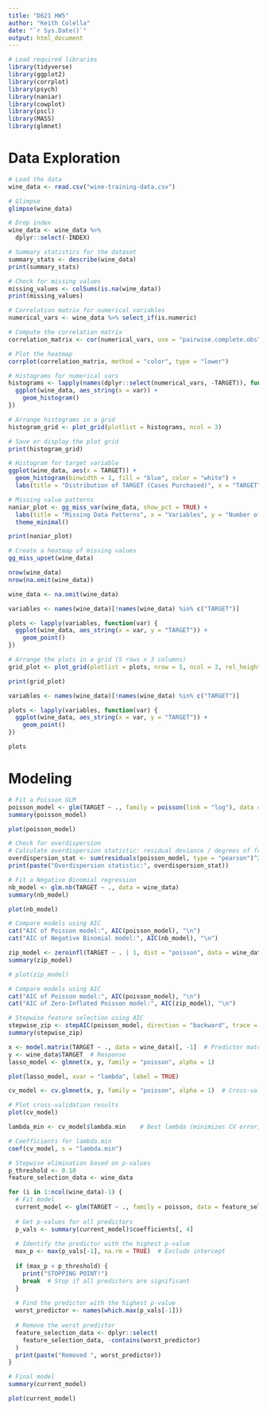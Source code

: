 ```yaml
---
title: "D621 HW5"
author: "Keith Colella"
date: "`r Sys.Date()`"
output: html_document
---
```


```r
# Load required libraries
library(tidyverse) 
library(ggplot2) 
library(corrplot)
library(psych)
library(naniar)
library(cowplot)
library(pscl)
library(MASS)
library(glmnet)
```

# Data Exploration

```r
# Load the data
wine_data <- read.csv("wine-training-data.csv")

# Glimpse
glimpse(wine_data)
```

```r
# Drop index
wine_data <- wine_data %>%
  dplyr::select(-INDEX)

# Summary statistics for the dataset
summary_stats <- describe(wine_data)
print(summary_stats)
```

```r
# Check for missing values
missing_values <- colSums(is.na(wine_data))
print(missing_values)
```

```r
# Correlation matrix for numerical variables
numerical_vars <- wine_data %>% select_if(is.numeric)

# Compute the correlation matrix
correlation_matrix <- cor(numerical_vars, use = "pairwise.complete.obs")

# Plot the heatmap
corrplot(correlation_matrix, method = "color", type = "lower")
```

```r
# Histograms for numerical vars
histograms <- lapply(names(dplyr::select(numerical_vars, -TARGET)), function(var) {
  ggplot(wine_data, aes_string(x = var)) +
    geom_histogram()
})

# Arrange histograms in a grid
histogram_grid <- plot_grid(plotlist = histograms, ncol = 3)

# Save or display the plot grid
print(histogram_grid)
```

```r
# Histogram for target variable
ggplot(wine_data, aes(x = TARGET)) +
  geom_histogram(binwidth = 1, fill = "blue", color = "white") +
  labs(title = "Distribution of TARGET (Cases Purchased)", x = "TARGET", y = "Frequency")
```

```r
# Missing value patterns
naniar_plot <- gg_miss_var(wine_data, show_pct = TRUE) +
  labs(title = "Missing Data Patterns", x = "Variables", y = "Number of Missing Values") +
  theme_minimal()

print(naniar_plot)

# Create a heatmap of missing values
gg_miss_upset(wine_data)
```

```r
nrow(wine_data)
nrow(na.omit(wine_data))

wine_data <- na.omit(wine_data)
```

```r
variables <- names(wine_data)[!names(wine_data) %in% c("TARGET")]

plots <- lapply(variables, function(var) {
  ggplot(wine_data, aes_string(x = var, y = "TARGET")) +
    geom_point() 
})

# Arrange the plots in a grid (5 rows x 3 columns)
grid_plot <- plot_grid(plotlist = plots, nrow = 5, ncol = 3, rel_heights = c(2,2,2,2,2))

print(grid_plot)
```

```r
variables <- names(wine_data)[!names(wine_data) %in% c("TARGET")]

plots <- lapply(variables, function(var) {
  ggplot(wine_data, aes_string(x = var, y = "TARGET")) +
    geom_point() 
})

plots
```


# Modeling

```r
# Fit a Poisson GLM
poisson_model <- glm(TARGET ~ ., family = poisson(link = "log"), data = wine_data)
summary(poisson_model)
```

```r
plot(poisson_model)
```


```r
# Check for overdispersion
# Calculate overdispersion statistic: residual deviance / degrees of freedom
overdispersion_stat <- sum(residuals(poisson_model, type = "pearson")^2) / df.residual(poisson_model)
print(paste("Overdispersion statistic:", overdispersion_stat))
```

```r
# Fit a Negative Binomial regression
nb_model <- glm.nb(TARGET ~ ., data = wine_data)
summary(nb_model)
```

```r
plot(nb_model)
```


```r
# Compare models using AIC
cat("AIC of Poisson model:", AIC(poisson_model), "\n")
cat("AIC of Negative Binomial model:", AIC(nb_model), "\n")
```

```r
zip_model <- zeroinfl(TARGET ~ . | 1, dist = "poisson", data = wine_data)
summary(zip_model)
```

```r
# plot(zip_model)
```

```r
# Compare models using AIC
cat("AIC of Poisson model:", AIC(poisson_model), "\n")
cat("AIC of Zero-Inflated Poisson model:", AIC(zip_model), "\n")
```

```r
# Stepwise feature selection using AIC
stepwise_zip <- stepAIC(poisson_model, direction = "backward", trace = TRUE)
summary(stepwise_zip)
```

```r
x <- model.matrix(TARGET ~ ., data = wine_data)[, -1]  # Predictor matrix
y <- wine_data$TARGET  # Response
lasso_model <- glmnet(x, y, family = "poisson", alpha = 1)

plot(lasso_model, xvar = "lambda", label = TRUE)
```

```r
cv_model <- cv.glmnet(x, y, family = "poisson", alpha = 1)  # Cross-validation

# Plot cross-validation results
plot(cv_model)

lambda_min <- cv_model$lambda.min    # Best lambda (minimizes CV error)

# Coefficients for lambda.min
coef(cv_model, s = "lambda.min")
```

```r
# Stepwise elimination based on p-values
p_threshold <- 0.10
feature_selection_data <- wine_data

for (i in 1:ncol(wine_data)-1) {
  # Fit model
  current_model <- glm(TARGET ~ ., family = poisson, data = feature_selection_data)
  
  # Get p-values for all predictors
  p_vals <- summary(current_model)$coefficients[, 4]
  
  # Identify the predictor with the highest p-value
  max_p <- max(p_vals[-1], na.rm = TRUE)  # Exclude intercept
  
  if (max_p < p_threshold) {
    print("STOPPING POINT!")
    break  # Stop if all predictors are significant
  }
  
  # Find the predictor with the highest p-value
  worst_predictor <- names(which.max(p_vals[-1]))
  
  # Remove the worst predictor
  feature_selection_data <- dplyr::select(
    feature_selection_data, -contains(worst_predictor)
  )
  print(paste("Removed ", worst_predictor))
}

# Final model
summary(current_model)
```

```r
plot(current_model)
```

